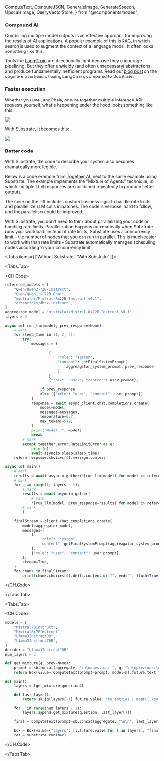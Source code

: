   ComputeText,
  ComputeJSON,
  GenerateImage,
  GenerateSpeech,
  UpscaleImage,
  QueryVectorStore,
} from "@/components/nodes";

### Compound AI

Combining multiple model outputs is an effective approach for improving the results of AI applications. A popular example of this is [RAG](/guides/rag-intro), in which search is used to augment the context of a language model. It often looks something like this:

<Diagram />

Tools like [LangChain](https://www.langchain.com/) are directionally right because they encourage pipelining. But they offer unwieldy (and often unnecessary) abstractions, and produce fundamentally inefficient programs. Read our [blog post](https://blog.substrate.run/blog/langchain) on the cognitive overhead of using LangChain, compared to Substrate.

### Faster execution

Whether you use LangChain, or wire together multiple inference API requests yourself, what's happening under the hood looks something like this:

<Image src="/without-substrate.png" width={800} height={800} />

With Substrate, it becomes this:

<Image src="/with-substrate.png" width={800} height={800} />

### Better code

With Substrate, the code to describe your system also becomes dramatically more legible.

Below is a code example from [Together AI](https://docs.together.ai/docs/mixture-of-agents#advanced-moa-example), next to the same example using Substrate. The example implements the "Mixture of Agents" technique, in which multiple LLM responses are combined repeatedly to produce better outputs.

The code on the left includes custom business logic to handle rate limits and parallellize LLM calls in batches. The code is verbose, hard to follow, and the parallelism could be improved.

With Substrate, you don't need to think about parallelizing your code or handling rate limits. Parallelization happens automatically when Substrate runs your workload. Instead of rate limits, Substrate uses a concurrency limit – the number of nodes that you can run in parallel. This is much easier to work with than rate limits – Substrate automatically manages scheduling nodes according to your concurrency limit.

<Tabs items={['Without Substrate', 'With Substrate' ]}>

<Tabs.Tab>

<CH.Code>

```python
reference_models = [
    "Qwen/Qwen2-72B-Instruct",
    "Qwen/Qwen1.5-72B-Chat",
    "mistralai/Mixtral-8x22B-Instruct-v0.1",
    "databricks/dbrx-instruct",
]
aggregator_model = "mistralai/Mixtral-8x22B-Instruct-v0.1"
layers = 3

async def run_llm(model, prev_response=None):
    # mark
    for sleep_time in [1, 2, 4]:
        try:
            messages = (
                [
                    {
                        "role": "system",
                        "content": getFinalSystemPrompt(
                            aggreagator_system_prompt, prev_response
                        ),
                    },
                    {"role": "user", "content": user_prompt},
                ]
                if prev_response
                else [{"role": "user", "content": user_prompt}]
            )
            response = await async_client.chat.completions.create(
                model=model,
                messages=messages,
                temperature=0.7,
                max_tokens=512,
            )
            print("Model: ", model)
            break
        # mark
        except together.error.RateLimitError as e:
            print(e)
            await asyncio.sleep(sleep_time)
    return response.choices[0].message.content

async def main():
    # mark
    results = await asyncio.gather(*[run_llm(model) for model in reference_models])
    # mark
    for _ in range(1, layers - 1):
        # mark
        results = await asyncio.gather(
            # mark
            *[run_llm(model, prev_response=results) for model in reference_models]
        # mark
        )

    finalStream = client.chat.completions.create(
        model=aggregator_model,
        messages=[
            {
                "role": "system",
                "content": getFinalSystemPrompt(aggreagator_system_prompt, results),
            },
            {"role": "user", "content": user_prompt},
        ],
        stream=True,
    )
    for chunk in finalStream:
        print(chunk.choices[0].delta.content or "", end="", flush=True)
```

</CH.Code>

</Tabs.Tab>

<Tabs.Tab>

<CH.Code>

```python
models = [
    "Mistral7BInstruct",
    "Mixtral8x7BInstruct",
    "Llama3Instruct8B",
    "Llama3Instruct70B",
]
decider = "Llama3Instruct70B"
num_layers = 3

def get_mixture(q, prev=None):
    prompt = sb.concat(aggregate, "\n\nquestion: ", q, "\n\nprevious:\n\n", prev) if prev else q
    return Box(value=[ComputeText(prompt=prompt, model=m).future.text for m in models])

def main():
    layers = [get_mixture(question)]

    def last_layer():
        return sb.jq(layers[-1].future.value, 'to_entries | map(((.key + 1) | tostring) + ". " + .value) | join("\n")')

    for _ in range(num_layers - 1):
        layers.append(get_mixture(question, last_layer()))

    final = ComputeText(prompt=sb.concat(aggregate, "\n\n", last_layer()), model=decider)

    box = Box(value={"layers": [l.future.value for l in layers], "final": final.future.text})
    res = substrate.run(box)
```

</CH.Code>

</Tabs.Tab>

</Tabs>
